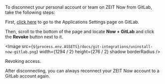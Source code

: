 
To disconnect your personal account or team on ZEIT Now from GitLab, take the following steps:

First, [click here](https://gitlab.com/profile/applications) to go to the Applications Settings page on GitLab.

Then, scroll to the bottom of the page and locate **Now + GitLab** and click the **Revoke** button next to it.

<Image
  src={`${process.env.ASSETS}/docs/git-integrations/uninstall-now-gitlab.png`}
  width={1294 / 2}
  height={276 / 2}
  shadow
  borderRadius
/>
<Caption>Revoking access.</Caption>

After disconnecting, you can always reconnect your ZEIT Now account to a GitLab account again.
